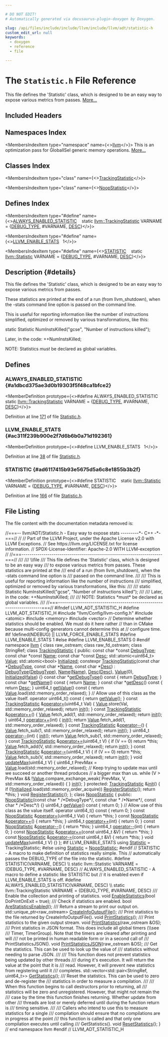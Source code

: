```yaml
---

# DO NOT EDIT!
# Automatically generated via docusaurus-plugin-doxygen by Doxygen.

slug: /api/files/include/include/llvm/include/llvm/adt/statistic-h
custom_edit_url: null
keywords:
  - doxygen
  - reference
  - file

---
```





# The `Statistic.h` File Reference

<DoxygenPage pluginConfig={pluginConfig}>

This file defines the &#39;Statistic&#39; class, which is designed to be an easy way to expose various metrics from passes. <a href="#details">More...</a>

## Included Headers

<IncludesList>
<IncludesListItem
  filePath="llvm/Config/llvm-config.h"
  permalink=""
  isLocal="true" />
<IncludesListItem
  filePath="atomic"
  permalink=""
  isLocal="false" />
<IncludesListItem
  filePath="memory"
  permalink=""
  isLocal="false" />
<IncludesListItem
  filePath="vector"
  permalink=""
  isLocal="false" />
</IncludesList>

## Namespaces Index

<MembersIndex>

<MembersIndexItem
  type="namespace"
  name={<><a href="/docs/api/namespaces/llvm">llvm</a></>}>
This is an optimization pass for GlobalISel generic memory operations. <a href="/docs/api/namespaces/llvm/#details">More...</a>
</MembersIndexItem>

</MembersIndex>

## Classes Index

<MembersIndex>

<MembersIndexItem
  type="class"
  name={<><a href="/docs/api/classes/llvm/trackingstatistic">TrackingStatistic</a></>}>
</MembersIndexItem>

<MembersIndexItem
  type="class"
  name={<><a href="/docs/api/classes/llvm/noopstatistic">NoopStatistic</a></>}>
</MembersIndexItem>

</MembersIndex>

## Defines Index

<MembersIndex>

<MembersIndexItem
  type="#define"
  name={<><a href="#a1dbcd375ae3d0b19303f5f48ca1bfce2">ALWAYS&#95;ENABLED&#95;STATISTIC</a>&nbsp;&nbsp;&nbsp;  static <a href="/docs/api/classes/llvm/trackingstatistic">llvm::TrackingStatistic</a> VARNAME = &#123;<a href="/docs/api/files/include/include/llvm/include/llvm/adt/genericcycleimpl-h/#ad78e062f62e0d6e453941fb4ca843e4d">DEBUG&#95;TYPE</a>, #VARNAME, <a href="/docs/api/files/lib/lib/target/lib/target/arm/mvetailpredication-cpp/#a51f62d37762db1aa829ad4fe2627fbf9">DESC</a>&#125;</>}>
</MembersIndexItem>

<MembersIndexItem
  type="#define"
  name={<><a href="#ac311f239b900e2f7d6b6b0a71d192361">LLVM&#95;ENABLE&#95;STATS</a>&nbsp;&nbsp;&nbsp;1</>}>
</MembersIndexItem>

<MembersIndexItem
  type="#define"
  name={<><a href="#ad6117415b93e5675d5a6c8e1855b3b2f">STATISTIC</a>&nbsp;&nbsp;&nbsp;  static <a href="/docs/api/namespaces/llvm/#a6412c3ea6550f1aeab7571b6d38a2bf3">llvm::Statistic</a> VARNAME = &#123;<a href="/docs/api/files/include/include/llvm/include/llvm/adt/genericcycleimpl-h/#ad78e062f62e0d6e453941fb4ca843e4d">DEBUG&#95;TYPE</a>, #VARNAME, <a href="/docs/api/files/lib/lib/target/lib/target/arm/mvetailpredication-cpp/#a51f62d37762db1aa829ad4fe2627fbf9">DESC</a>&#125;</>}>
</MembersIndexItem>

</MembersIndex>

## Description {#details}

This file defines the &#39;Statistic&#39; class, which is designed to be an easy way to expose various metrics from passes.

These statistics are printed at the end of a run (from llvm&#95;shutdown), when the -stats command line option is passed on the command line.

This is useful for reporting information like the number of instructions simplified, optimized or removed by various transformations, like this:

static Statistic NumInstsKilled(&quot;gcse&quot;, &quot;Number of instructions killed&quot;);

Later, in the code: ++NumInstsKilled;

NOTE: Statistics <em>must</em> be declared as global variables.

<SectionDefinition>

## Defines

### ALWAYS&#95;ENABLED&#95;STATISTIC {#a1dbcd375ae3d0b19303f5f48ca1bfce2}

<MemberDefinition
  prototype={<>#define ALWAYS&#95;ENABLED&#95;STATISTIC&nbsp;&nbsp;&nbsp;  static <a href="/docs/api/classes/llvm/trackingstatistic">llvm::TrackingStatistic</a> VARNAME = &#123;<a href="/docs/api/files/include/include/llvm/include/llvm/adt/genericcycleimpl-h/#ad78e062f62e0d6e453941fb4ca843e4d">DEBUG&#95;TYPE</a>, #VARNAME, <a href="/docs/api/files/lib/lib/target/lib/target/arm/mvetailpredication-cpp/#a51f62d37762db1aa829ad4fe2627fbf9">DESC</a>&#125;</>}>

Definition at line <a href="#l00171">171</a> of file <a href="/docs/api/files/include/include/llvm/include/llvm/adt/statistic-h">Statistic.h</a>.
</MemberDefinition>

### LLVM&#95;ENABLE&#95;STATS {#ac311f239b900e2f7d6b6b0a71d192361}

<MemberDefinition
  prototype={<>#define LLVM&#95;ENABLE&#95;STATS&nbsp;&nbsp;&nbsp;1</>}>

Definition at line <a href="#l00038">38</a> of file <a href="/docs/api/files/include/include/llvm/include/llvm/adt/statistic-h">Statistic.h</a>.
</MemberDefinition>

### STATISTIC {#ad6117415b93e5675d5a6c8e1855b3b2f}

<MemberDefinition
  prototype={<>#define STATISTIC&nbsp;&nbsp;&nbsp;  static <a href="/docs/api/namespaces/llvm/#a6412c3ea6550f1aeab7571b6d38a2bf3">llvm::Statistic</a> VARNAME = &#123;<a href="/docs/api/files/include/include/llvm/include/llvm/adt/genericcycleimpl-h/#ad78e062f62e0d6e453941fb4ca843e4d">DEBUG&#95;TYPE</a>, #VARNAME, <a href="/docs/api/files/lib/lib/target/lib/target/arm/mvetailpredication-cpp/#a51f62d37762db1aa829ad4fe2627fbf9">DESC</a>&#125;</>}>

Definition at line <a href="#l00166">166</a> of file <a href="/docs/api/files/include/include/llvm/include/llvm/adt/statistic-h">Statistic.h</a>.
</MemberDefinition>

</SectionDefinition>

## File Listing

The file content with the documentation metadata removed is:

<ProgramListing>

<Link id="l00001" /><CodeLine lineNumber="1"><Highlight kind="comment">//===-- llvm/ADT/Statistic.h - Easy way to expose stats ---------&#42;- C++ -&#42;-===//</Highlight><Highlight kind="normal"></Highlight></CodeLine>
<Link id="l00002" /><CodeLine lineNumber="2"><Highlight kind="normal"></Highlight><Highlight kind="comment">//</Highlight><Highlight kind="normal"></Highlight></CodeLine>
<Link id="l00003" /><CodeLine lineNumber="3"><Highlight kind="normal"></Highlight><Highlight kind="comment">// Part of the LLVM Project, under the Apache License v2.0 with LLVM Exceptions.</Highlight><Highlight kind="normal"></Highlight></CodeLine>
<Link id="l00004" /><CodeLine lineNumber="4"><Highlight kind="normal"></Highlight><Highlight kind="comment">// See https://llvm.org/LICENSE.txt for license information.</Highlight><Highlight kind="normal"></Highlight></CodeLine>
<Link id="l00005" /><CodeLine lineNumber="5"><Highlight kind="normal"></Highlight><Highlight kind="comment">// SPDX-License-Identifier: Apache-2.0 WITH LLVM-exception</Highlight><Highlight kind="normal"></Highlight></CodeLine>
<Link id="l00006" /><CodeLine lineNumber="6"><Highlight kind="normal"></Highlight><Highlight kind="comment">//</Highlight><Highlight kind="normal"></Highlight></CodeLine>
<Link id="l00007" /><CodeLine lineNumber="7"><Highlight kind="normal"></Highlight><Highlight kind="comment">//===----------------------------------------------------------------------===//</Highlight><Highlight kind="comment"></Highlight></CodeLine>
<Link id="l00008" /><CodeLine lineNumber="8"><Highlight kind="comment">///</Highlight></CodeLine>
<Link id="l00009" /><CodeLine lineNumber="9"><Highlight kind="comment">/// \\file</Highlight></CodeLine>
<Link id="l00010" /><CodeLine lineNumber="10"><Highlight kind="comment">/// This file defines the &#39;Statistic&#39; class, which is designed to be an easy way</Highlight></CodeLine>
<Link id="l00011" /><CodeLine lineNumber="11"><Highlight kind="comment">/// to expose various metrics from passes.  These statistics are printed at the</Highlight></CodeLine>
<Link id="l00012" /><CodeLine lineNumber="12"><Highlight kind="comment">/// end of a run (from llvm&#95;shutdown), when the -stats command line option is</Highlight></CodeLine>
<Link id="l00013" /><CodeLine lineNumber="13"><Highlight kind="comment">/// passed on the command line.</Highlight></CodeLine>
<Link id="l00014" /><CodeLine lineNumber="14"><Highlight kind="comment">///</Highlight></CodeLine>
<Link id="l00015" /><CodeLine lineNumber="15"><Highlight kind="comment">/// This is useful for reporting information like the number of instructions</Highlight></CodeLine>
<Link id="l00016" /><CodeLine lineNumber="16"><Highlight kind="comment">/// simplified, optimized or removed by various transformations, like this:</Highlight></CodeLine>
<Link id="l00017" /><CodeLine lineNumber="17"><Highlight kind="comment">///</Highlight></CodeLine>
<Link id="l00018" /><CodeLine lineNumber="18"><Highlight kind="comment">/// static Statistic NumInstsKilled(&quot;gcse&quot;, &quot;Number of instructions killed&quot;);</Highlight></CodeLine>
<Link id="l00019" /><CodeLine lineNumber="19"><Highlight kind="comment">///</Highlight></CodeLine>
<Link id="l00020" /><CodeLine lineNumber="20"><Highlight kind="comment">/// Later, in the code: ++NumInstsKilled;</Highlight></CodeLine>
<Link id="l00021" /><CodeLine lineNumber="21"><Highlight kind="comment">///</Highlight></CodeLine>
<Link id="l00022" /><CodeLine lineNumber="22"><Highlight kind="comment">/// NOTE: Statistics &#42;must&#42; be declared as global variables.</Highlight></CodeLine>
<Link id="l00023" /><CodeLine lineNumber="23"><Highlight kind="comment">///</Highlight><Highlight kind="normal"></Highlight></CodeLine>
<Link id="l00024" /><CodeLine lineNumber="24"><Highlight kind="normal"></Highlight><Highlight kind="comment">//===----------------------------------------------------------------------===//</Highlight><Highlight kind="normal"></Highlight></CodeLine>
<Link id="l00025" /><CodeLine lineNumber="25"><Highlight kind="normal"></Highlight></CodeLine>
<Link id="l00026" /><CodeLine lineNumber="26"><Highlight kind="normal"></Highlight><Highlight kind="preprocessor">#ifndef LLVM&#95;ADT&#95;STATISTIC&#95;H</Highlight><Highlight kind="normal"></Highlight></CodeLine>
<Link id="l00027" /><CodeLine lineNumber="27"><Highlight kind="normal"></Highlight><Highlight kind="preprocessor">#define LLVM&#95;ADT&#95;STATISTIC&#95;H</Highlight><Highlight kind="normal"></Highlight></CodeLine>
<Link id="l00028" /><CodeLine lineNumber="28"><Highlight kind="normal"></Highlight></CodeLine>
<Link id="l00029" /><CodeLine lineNumber="29"><Highlight kind="normal"></Highlight><Highlight kind="preprocessor">#include &quot;llvm/Config/llvm-config.h&quot;</Highlight><Highlight kind="normal"></Highlight></CodeLine>
<Link id="l00030" /><CodeLine lineNumber="30"><Highlight kind="normal"></Highlight><Highlight kind="preprocessor">#include &lt;atomic&gt;</Highlight><Highlight kind="normal"></Highlight></CodeLine>
<Link id="l00031" /><CodeLine lineNumber="31"><Highlight kind="normal"></Highlight><Highlight kind="preprocessor">#include &lt;memory&gt;</Highlight><Highlight kind="normal"></Highlight></CodeLine>
<Link id="l00032" /><CodeLine lineNumber="32"><Highlight kind="normal"></Highlight><Highlight kind="preprocessor">#include &lt;vector&gt;</Highlight><Highlight kind="normal"></Highlight></CodeLine>
<Link id="l00033" /><CodeLine lineNumber="33"><Highlight kind="normal"></Highlight></CodeLine>
<Link id="l00034" /><CodeLine lineNumber="34"><Highlight kind="normal"></Highlight><Highlight kind="comment">// Determine whether statistics should be enabled. We must do it here rather</Highlight><Highlight kind="normal"></Highlight></CodeLine>
<Link id="l00035" /><CodeLine lineNumber="35"><Highlight kind="normal"></Highlight><Highlight kind="comment">// than in CMake because multi-config generators cannot determine this at</Highlight><Highlight kind="normal"></Highlight></CodeLine>
<Link id="l00036" /><CodeLine lineNumber="36"><Highlight kind="normal"></Highlight><Highlight kind="comment">// configure time.</Highlight><Highlight kind="normal"></Highlight></CodeLine>
<Link id="l00037" /><CodeLine lineNumber="37"><Highlight kind="normal"></Highlight><Highlight kind="preprocessor">#if !defined(NDEBUG) || LLVM&#95;FORCE&#95;ENABLE&#95;STATS</Highlight><Highlight kind="normal"></Highlight></CodeLine>
<Link id="l00038" /><CodeLine lineNumber="38" lineLink="#ac311f239b900e2f7d6b6b0a71d192361"><Highlight kind="normal"></Highlight><Highlight kind="preprocessor">#define LLVM&#95;ENABLE&#95;STATS 1</Highlight><Highlight kind="normal"></Highlight></CodeLine>
<Link id="l00039" /><CodeLine lineNumber="39"><Highlight kind="normal"></Highlight><Highlight kind="preprocessor">#else</Highlight><Highlight kind="normal"></Highlight></CodeLine>
<Link id="l00040" /><CodeLine lineNumber="40"><Highlight kind="normal"></Highlight><Highlight kind="preprocessor">#define LLVM&#95;ENABLE&#95;STATS 0</Highlight><Highlight kind="normal"></Highlight></CodeLine>
<Link id="l00041" /><CodeLine lineNumber="41"><Highlight kind="normal"></Highlight><Highlight kind="preprocessor">#endif</Highlight><Highlight kind="normal"></Highlight></CodeLine>
<Link id="l00042" /><CodeLine lineNumber="42"><Highlight kind="normal"></Highlight></CodeLine>
<Link id="l00043" /><CodeLine lineNumber="43"><Highlight kind="normal"></Highlight><Highlight kind="keyword">namespace </Highlight><Highlight kind="normal"><a href="/docs/api/namespaces/llvm">llvm</a> &#123;</Highlight></CodeLine>
<Link id="l00044" /><CodeLine lineNumber="44"><Highlight kind="normal"></Highlight></CodeLine>
<Link id="l00045" /><CodeLine lineNumber="45"><Highlight kind="normal"></Highlight><Highlight kind="keyword">class </Highlight><Highlight kind="normal">raw&#95;ostream;</Highlight></CodeLine>
<Link id="l00046" /><CodeLine lineNumber="46"><Highlight kind="normal"></Highlight><Highlight kind="keyword">class </Highlight><Highlight kind="normal">raw&#95;fd&#95;ostream;</Highlight></CodeLine>
<Link id="l00047" /><CodeLine lineNumber="47"><Highlight kind="normal"></Highlight><Highlight kind="keyword">class </Highlight><Highlight kind="normal">StringRef;</Highlight></CodeLine>
<Link id="l00048" /><CodeLine lineNumber="48"><Highlight kind="normal"></Highlight></CodeLine>
<Link id="l00049" /><CodeLine lineNumber="49" lineLink="/docs/api/classes/llvm/trackingstatistic"><Highlight kind="normal"></Highlight><Highlight kind="keyword">class </Highlight><Highlight kind="normal"><a href="/docs/api/classes/llvm/trackingstatistic/#ae3c669930d2039d91c0ae719240e4da4">TrackingStatistic</a> &#123;</Highlight></CodeLine>
<Link id="l00050" /><CodeLine lineNumber="50"><Highlight kind="normal"></Highlight><Highlight kind="keyword">public</Highlight><Highlight kind="normal">:</Highlight></CodeLine>
<Link id="l00051" /><CodeLine lineNumber="51" lineLink="/docs/api/classes/llvm/trackingstatistic/#ae2c241e214cc30611008e0af77ee4d6a"><Highlight kind="normal">  </Highlight><Highlight kind="keyword">const</Highlight><Highlight kind="normal"> </Highlight><Highlight kind="keywordtype">char</Highlight><Highlight kind="normal"> &#42;</Highlight><Highlight kind="keyword">const</Highlight><Highlight kind="normal"> <a href="/docs/api/classes/llvm/trackingstatistic/#ae2c241e214cc30611008e0af77ee4d6a">DebugType</a>;</Highlight></CodeLine>
<Link id="l00052" /><CodeLine lineNumber="52" lineLink="/docs/api/classes/llvm/trackingstatistic/#a45ca77eb7879cf71ab950311795e812d"><Highlight kind="normal">  </Highlight><Highlight kind="keyword">const</Highlight><Highlight kind="normal"> </Highlight><Highlight kind="keywordtype">char</Highlight><Highlight kind="normal"> &#42;</Highlight><Highlight kind="keyword">const</Highlight><Highlight kind="normal"> <a href="/docs/api/classes/llvm/trackingstatistic/#a45ca77eb7879cf71ab950311795e812d">Name</a>;</Highlight></CodeLine>
<Link id="l00053" /><CodeLine lineNumber="53" lineLink="/docs/api/classes/llvm/trackingstatistic/#abf1cc9dc8bde0abddd2b72ba1af9590b"><Highlight kind="normal">  </Highlight><Highlight kind="keyword">const</Highlight><Highlight kind="normal"> </Highlight><Highlight kind="keywordtype">char</Highlight><Highlight kind="normal"> &#42;</Highlight><Highlight kind="keyword">const</Highlight><Highlight kind="normal"> <a href="/docs/api/classes/llvm/trackingstatistic/#abf1cc9dc8bde0abddd2b72ba1af9590b">Desc</a>;</Highlight></CodeLine>
<Link id="l00054" /><CodeLine lineNumber="54"><Highlight kind="normal"></Highlight></CodeLine>
<Link id="l00055" /><CodeLine lineNumber="55" lineLink="/docs/api/classes/llvm/trackingstatistic/#a35551bf997b08d95de945a32e1b9ad6b"><Highlight kind="normal">  std::atomic&lt;uint64&#95;t&gt; <a href="/docs/api/classes/llvm/trackingstatistic/#a35551bf997b08d95de945a32e1b9ad6b">Value</a>;</Highlight></CodeLine>
<Link id="l00056" /><CodeLine lineNumber="56" lineLink="/docs/api/classes/llvm/trackingstatistic/#ac316effa43b4fd54b6451be0a3cc3d69"><Highlight kind="normal">  std::atomic&lt;bool&gt; <a href="/docs/api/classes/llvm/trackingstatistic/#ac316effa43b4fd54b6451be0a3cc3d69">Initialized</a>;</Highlight></CodeLine>
<Link id="l00057" /><CodeLine lineNumber="57"><Highlight kind="normal"></Highlight></CodeLine>
<Link id="l00058" /><CodeLine lineNumber="58" lineLink="/docs/api/classes/llvm/trackingstatistic/#ae3c669930d2039d91c0ae719240e4da4"><Highlight kind="normal">  </Highlight><Highlight kind="keyword">constexpr</Highlight><Highlight kind="normal"> <a href="/docs/api/classes/llvm/trackingstatistic/#ae3c669930d2039d91c0ae719240e4da4">TrackingStatistic</a>(</Highlight><Highlight kind="keyword">const</Highlight><Highlight kind="normal"> </Highlight><Highlight kind="keywordtype">char</Highlight><Highlight kind="normal"> &#42;<a href="/docs/api/classes/llvm/trackingstatistic/#ae2c241e214cc30611008e0af77ee4d6a">DebugType</a>, </Highlight><Highlight kind="keyword">const</Highlight><Highlight kind="normal"> </Highlight><Highlight kind="keywordtype">char</Highlight><Highlight kind="normal"> &#42;<a href="/docs/api/classes/llvm/trackingstatistic/#a45ca77eb7879cf71ab950311795e812d">Name</a>,</Highlight></CodeLine>
<Link id="l00059" /><CodeLine lineNumber="59"><Highlight kind="normal">                              </Highlight><Highlight kind="keyword">const</Highlight><Highlight kind="normal"> </Highlight><Highlight kind="keywordtype">char</Highlight><Highlight kind="normal"> &#42;<a href="/docs/api/classes/llvm/trackingstatistic/#abf1cc9dc8bde0abddd2b72ba1af9590b">Desc</a>)</Highlight></CodeLine>
<Link id="l00060" /><CodeLine lineNumber="60"><Highlight kind="normal">      : <a href="/docs/api/classes/llvm/trackingstatistic/#ae2c241e214cc30611008e0af77ee4d6a">DebugType</a>(<a href="/docs/api/classes/llvm/trackingstatistic/#ae2c241e214cc30611008e0af77ee4d6a">DebugType</a>), <a href="/docs/api/classes/llvm/trackingstatistic/#a45ca77eb7879cf71ab950311795e812d">Name</a>(<a href="/docs/api/classes/llvm/trackingstatistic/#a45ca77eb7879cf71ab950311795e812d">Name</a>), <a href="/docs/api/classes/llvm/trackingstatistic/#abf1cc9dc8bde0abddd2b72ba1af9590b">Desc</a>(<a href="/docs/api/classes/llvm/trackingstatistic/#abf1cc9dc8bde0abddd2b72ba1af9590b">Desc</a>), <a href="/docs/api/classes/llvm/trackingstatistic/#a35551bf997b08d95de945a32e1b9ad6b">Value</a>(0),</Highlight></CodeLine>
<Link id="l00061" /><CodeLine lineNumber="61"><Highlight kind="normal">        <a href="/docs/api/classes/llvm/trackingstatistic/#ac316effa43b4fd54b6451be0a3cc3d69">Initialized</a>(<a href="/docs/api/namespaces/false">false</a>) &#123;&#125;</Highlight></CodeLine>
<Link id="l00062" /><CodeLine lineNumber="62"><Highlight kind="normal"></Highlight></CodeLine>
<Link id="l00063" /><CodeLine lineNumber="63" lineLink="/docs/api/classes/llvm/trackingstatistic/#a30537c4d546fff17153fdc060d59ca77"><Highlight kind="normal">  </Highlight><Highlight kind="keyword">const</Highlight><Highlight kind="normal"> </Highlight><Highlight kind="keywordtype">char</Highlight><Highlight kind="normal"> &#42;<a href="/docs/api/classes/llvm/trackingstatistic/#a30537c4d546fff17153fdc060d59ca77">getDebugType</a>()</Highlight><Highlight kind="keyword"> const </Highlight><Highlight kind="normal">&#123; </Highlight><Highlight kind="keywordflow">return</Highlight><Highlight kind="normal"> <a href="/docs/api/classes/llvm/trackingstatistic/#ae2c241e214cc30611008e0af77ee4d6a">DebugType</a>; &#125;</Highlight></CodeLine>
<Link id="l00064" /><CodeLine lineNumber="64" lineLink="/docs/api/classes/llvm/trackingstatistic/#a8e5903a6dddd728b902428b4b75b6929"><Highlight kind="normal">  </Highlight><Highlight kind="keyword">const</Highlight><Highlight kind="normal"> </Highlight><Highlight kind="keywordtype">char</Highlight><Highlight kind="normal"> &#42;<a href="/docs/api/classes/llvm/trackingstatistic/#a8e5903a6dddd728b902428b4b75b6929">getName</a>()</Highlight><Highlight kind="keyword"> const </Highlight><Highlight kind="normal">&#123; </Highlight><Highlight kind="keywordflow">return</Highlight><Highlight kind="normal"> <a href="/docs/api/classes/llvm/trackingstatistic/#a45ca77eb7879cf71ab950311795e812d">Name</a>; &#125;</Highlight></CodeLine>
<Link id="l00065" /><CodeLine lineNumber="65" lineLink="/docs/api/classes/llvm/trackingstatistic/#a0ef64a3953bb8330989f953897b37437"><Highlight kind="normal">  </Highlight><Highlight kind="keyword">const</Highlight><Highlight kind="normal"> </Highlight><Highlight kind="keywordtype">char</Highlight><Highlight kind="normal"> &#42;<a href="/docs/api/classes/llvm/trackingstatistic/#a0ef64a3953bb8330989f953897b37437">getDesc</a>()</Highlight><Highlight kind="keyword"> const </Highlight><Highlight kind="normal">&#123; </Highlight><Highlight kind="keywordflow">return</Highlight><Highlight kind="normal"> <a href="/docs/api/classes/llvm/trackingstatistic/#abf1cc9dc8bde0abddd2b72ba1af9590b">Desc</a>; &#125;</Highlight></CodeLine>
<Link id="l00066" /><CodeLine lineNumber="66"><Highlight kind="normal"></Highlight></CodeLine>
<Link id="l00067" /><CodeLine lineNumber="67" lineLink="/docs/api/classes/llvm/trackingstatistic/#a16d97f1b51dbcb20eb720512669a4642"><Highlight kind="normal">  uint64&#95;t <a href="/docs/api/classes/llvm/trackingstatistic/#a16d97f1b51dbcb20eb720512669a4642">getValue</a>()</Highlight><Highlight kind="keyword"> const </Highlight><Highlight kind="normal">&#123; </Highlight><Highlight kind="keywordflow">return</Highlight><Highlight kind="normal"> <a href="/docs/api/classes/llvm/trackingstatistic/#a35551bf997b08d95de945a32e1b9ad6b">Value</a>.load(std::memory&#95;order&#95;relaxed); &#125;</Highlight></CodeLine>
<Link id="l00068" /><CodeLine lineNumber="68"><Highlight kind="normal"></Highlight></CodeLine>
<Link id="l00069" /><CodeLine lineNumber="69"><Highlight kind="normal">  </Highlight><Highlight kind="comment">// Allow use of this class as the value itself.</Highlight><Highlight kind="normal"></Highlight></CodeLine>
<Link id="l00070" /><CodeLine lineNumber="70" lineLink="/docs/api/classes/llvm/trackingstatistic/#a7c995898b97ff9b222ed45de9a0569ba"><Highlight kind="normal">  </Highlight><Highlight kind="keyword">operator</Highlight><Highlight kind="normal"> uint64&#95;t()</Highlight><Highlight kind="keyword"> const </Highlight><Highlight kind="normal">&#123; </Highlight><Highlight kind="keywordflow">return</Highlight><Highlight kind="normal"> <a href="/docs/api/classes/llvm/trackingstatistic/#a16d97f1b51dbcb20eb720512669a4642">getValue</a>(); &#125;</Highlight></CodeLine>
<Link id="l00071" /><CodeLine lineNumber="71"><Highlight kind="normal"></Highlight></CodeLine>
<Link id="l00072" /><CodeLine lineNumber="72" lineLink="/docs/api/classes/llvm/trackingstatistic/#a7eb37d2855adc6e4dfe8cd516844f53b"><Highlight kind="normal">  </Highlight><Highlight kind="keyword">const</Highlight><Highlight kind="normal"> <a href="/docs/api/classes/llvm/trackingstatistic/#ae3c669930d2039d91c0ae719240e4da4">TrackingStatistic</a> &amp;<a href="/docs/api/classes/llvm/trackingstatistic/#a7eb37d2855adc6e4dfe8cd516844f53b">operator=</a>(uint64&#95;t Val) &#123;</Highlight></CodeLine>
<Link id="l00073" /><CodeLine lineNumber="73"><Highlight kind="normal">    <a href="/docs/api/classes/llvm/trackingstatistic/#a35551bf997b08d95de945a32e1b9ad6b">Value</a>.store(Val, std::memory&#95;order&#95;relaxed);</Highlight></CodeLine>
<Link id="l00074" /><CodeLine lineNumber="74"><Highlight kind="normal">    </Highlight><Highlight kind="keywordflow">return</Highlight><Highlight kind="normal"> <a href="/docs/api/classes/llvm/trackingstatistic/#a4e7f75184692a3cc6e247b3f1f3213ef">init</a>();</Highlight></CodeLine>
<Link id="l00075" /><CodeLine lineNumber="75"><Highlight kind="normal">  &#125;</Highlight></CodeLine>
<Link id="l00076" /><CodeLine lineNumber="76"><Highlight kind="normal"></Highlight></CodeLine>
<Link id="l00077" /><CodeLine lineNumber="77" lineLink="/docs/api/classes/llvm/trackingstatistic/#a8ef82b89dc9accfbec90a8ae2b255528"><Highlight kind="normal">  </Highlight><Highlight kind="keyword">const</Highlight><Highlight kind="normal"> <a href="/docs/api/classes/llvm/trackingstatistic/#ae3c669930d2039d91c0ae719240e4da4">TrackingStatistic</a> &amp;<a href="/docs/api/classes/llvm/trackingstatistic/#a8ef82b89dc9accfbec90a8ae2b255528">operator++</a>() &#123;</Highlight></CodeLine>
<Link id="l00078" /><CodeLine lineNumber="78"><Highlight kind="normal">    <a href="/docs/api/classes/llvm/trackingstatistic/#a35551bf997b08d95de945a32e1b9ad6b">Value</a>.fetch&#95;add(1, std::memory&#95;order&#95;relaxed);</Highlight></CodeLine>
<Link id="l00079" /><CodeLine lineNumber="79"><Highlight kind="normal">    </Highlight><Highlight kind="keywordflow">return</Highlight><Highlight kind="normal"> <a href="/docs/api/classes/llvm/trackingstatistic/#a4e7f75184692a3cc6e247b3f1f3213ef">init</a>();</Highlight></CodeLine>
<Link id="l00080" /><CodeLine lineNumber="80"><Highlight kind="normal">  &#125;</Highlight></CodeLine>
<Link id="l00081" /><CodeLine lineNumber="81"><Highlight kind="normal"></Highlight></CodeLine>
<Link id="l00082" /><CodeLine lineNumber="82" lineLink="/docs/api/classes/llvm/trackingstatistic/#a2a36a2c23622828f49899e6f7fa6f6e4"><Highlight kind="normal">  uint64&#95;t <a href="/docs/api/classes/llvm/trackingstatistic/#a2a36a2c23622828f49899e6f7fa6f6e4">operator++</a>(</Highlight><Highlight kind="keywordtype">int</Highlight><Highlight kind="normal">) &#123;</Highlight></CodeLine>
<Link id="l00083" /><CodeLine lineNumber="83"><Highlight kind="normal">    <a href="/docs/api/classes/llvm/trackingstatistic/#a4e7f75184692a3cc6e247b3f1f3213ef">init</a>();</Highlight></CodeLine>
<Link id="l00084" /><CodeLine lineNumber="84"><Highlight kind="normal">    </Highlight><Highlight kind="keywordflow">return</Highlight><Highlight kind="normal"> <a href="/docs/api/classes/llvm/trackingstatistic/#a35551bf997b08d95de945a32e1b9ad6b">Value</a>.fetch&#95;add(1, std::memory&#95;order&#95;relaxed);</Highlight></CodeLine>
<Link id="l00085" /><CodeLine lineNumber="85"><Highlight kind="normal">  &#125;</Highlight></CodeLine>
<Link id="l00086" /><CodeLine lineNumber="86"><Highlight kind="normal"></Highlight></CodeLine>
<Link id="l00087" /><CodeLine lineNumber="87" lineLink="/docs/api/classes/llvm/trackingstatistic/#a014839d7e3902ff4ddd8655f7c3909ed"><Highlight kind="normal">  </Highlight><Highlight kind="keyword">const</Highlight><Highlight kind="normal"> <a href="/docs/api/classes/llvm/trackingstatistic/#ae3c669930d2039d91c0ae719240e4da4">TrackingStatistic</a> &amp;<a href="/docs/api/classes/llvm/trackingstatistic/#a014839d7e3902ff4ddd8655f7c3909ed">operator--</a>() &#123;</Highlight></CodeLine>
<Link id="l00088" /><CodeLine lineNumber="88"><Highlight kind="normal">    <a href="/docs/api/classes/llvm/trackingstatistic/#a35551bf997b08d95de945a32e1b9ad6b">Value</a>.fetch&#95;sub(1, std::memory&#95;order&#95;relaxed);</Highlight></CodeLine>
<Link id="l00089" /><CodeLine lineNumber="89"><Highlight kind="normal">    </Highlight><Highlight kind="keywordflow">return</Highlight><Highlight kind="normal"> <a href="/docs/api/classes/llvm/trackingstatistic/#a4e7f75184692a3cc6e247b3f1f3213ef">init</a>();</Highlight></CodeLine>
<Link id="l00090" /><CodeLine lineNumber="90"><Highlight kind="normal">  &#125;</Highlight></CodeLine>
<Link id="l00091" /><CodeLine lineNumber="91"><Highlight kind="normal"></Highlight></CodeLine>
<Link id="l00092" /><CodeLine lineNumber="92" lineLink="/docs/api/classes/llvm/trackingstatistic/#a8b969e017efc33025d2fc4c0f82040a4"><Highlight kind="normal">  uint64&#95;t <a href="/docs/api/classes/llvm/trackingstatistic/#a8b969e017efc33025d2fc4c0f82040a4">operator--</a>(</Highlight><Highlight kind="keywordtype">int</Highlight><Highlight kind="normal">) &#123;</Highlight></CodeLine>
<Link id="l00093" /><CodeLine lineNumber="93"><Highlight kind="normal">    <a href="/docs/api/classes/llvm/trackingstatistic/#a4e7f75184692a3cc6e247b3f1f3213ef">init</a>();</Highlight></CodeLine>
<Link id="l00094" /><CodeLine lineNumber="94"><Highlight kind="normal">    </Highlight><Highlight kind="keywordflow">return</Highlight><Highlight kind="normal"> <a href="/docs/api/classes/llvm/trackingstatistic/#a35551bf997b08d95de945a32e1b9ad6b">Value</a>.fetch&#95;sub(1, std::memory&#95;order&#95;relaxed);</Highlight></CodeLine>
<Link id="l00095" /><CodeLine lineNumber="95"><Highlight kind="normal">  &#125;</Highlight></CodeLine>
<Link id="l00096" /><CodeLine lineNumber="96"><Highlight kind="normal"></Highlight></CodeLine>
<Link id="l00097" /><CodeLine lineNumber="97" lineLink="/docs/api/classes/llvm/trackingstatistic/#ae422917db782a6247fd48baeb535f0fe"><Highlight kind="normal">  </Highlight><Highlight kind="keyword">const</Highlight><Highlight kind="normal"> <a href="/docs/api/classes/llvm/trackingstatistic/#ae3c669930d2039d91c0ae719240e4da4">TrackingStatistic</a> &amp;<a href="/docs/api/classes/llvm/trackingstatistic/#ae422917db782a6247fd48baeb535f0fe">operator+=</a>(uint64&#95;t V) &#123;</Highlight></CodeLine>
<Link id="l00098" /><CodeLine lineNumber="98"><Highlight kind="normal">    </Highlight><Highlight kind="keywordflow">if</Highlight><Highlight kind="normal"> (V == 0)</Highlight></CodeLine>
<Link id="l00099" /><CodeLine lineNumber="99"><Highlight kind="normal">      </Highlight><Highlight kind="keywordflow">return</Highlight><Highlight kind="normal"> &#42;</Highlight><Highlight kind="keyword">this</Highlight><Highlight kind="normal">;</Highlight></CodeLine>
<Link id="l00100" /><CodeLine lineNumber="100"><Highlight kind="normal">    <a href="/docs/api/classes/llvm/trackingstatistic/#a35551bf997b08d95de945a32e1b9ad6b">Value</a>.fetch&#95;add(V, std::memory&#95;order&#95;relaxed);</Highlight></CodeLine>
<Link id="l00101" /><CodeLine lineNumber="101"><Highlight kind="normal">    </Highlight><Highlight kind="keywordflow">return</Highlight><Highlight kind="normal"> <a href="/docs/api/classes/llvm/trackingstatistic/#a4e7f75184692a3cc6e247b3f1f3213ef">init</a>();</Highlight></CodeLine>
<Link id="l00102" /><CodeLine lineNumber="102"><Highlight kind="normal">  &#125;</Highlight></CodeLine>
<Link id="l00103" /><CodeLine lineNumber="103"><Highlight kind="normal"></Highlight></CodeLine>
<Link id="l00104" /><CodeLine lineNumber="104" lineLink="/docs/api/classes/llvm/trackingstatistic/#ac61a88df51a7e2f0c4a89984c9feeb05"><Highlight kind="normal">  </Highlight><Highlight kind="keyword">const</Highlight><Highlight kind="normal"> <a href="/docs/api/classes/llvm/trackingstatistic/#ae3c669930d2039d91c0ae719240e4da4">TrackingStatistic</a> &amp;<a href="/docs/api/classes/llvm/trackingstatistic/#ac61a88df51a7e2f0c4a89984c9feeb05">operator-=</a>(uint64&#95;t V) &#123;</Highlight></CodeLine>
<Link id="l00105" /><CodeLine lineNumber="105"><Highlight kind="normal">    </Highlight><Highlight kind="keywordflow">if</Highlight><Highlight kind="normal"> (V == 0)</Highlight></CodeLine>
<Link id="l00106" /><CodeLine lineNumber="106"><Highlight kind="normal">      </Highlight><Highlight kind="keywordflow">return</Highlight><Highlight kind="normal"> &#42;</Highlight><Highlight kind="keyword">this</Highlight><Highlight kind="normal">;</Highlight></CodeLine>
<Link id="l00107" /><CodeLine lineNumber="107"><Highlight kind="normal">    <a href="/docs/api/classes/llvm/trackingstatistic/#a35551bf997b08d95de945a32e1b9ad6b">Value</a>.fetch&#95;sub(V, std::memory&#95;order&#95;relaxed);</Highlight></CodeLine>
<Link id="l00108" /><CodeLine lineNumber="108"><Highlight kind="normal">    </Highlight><Highlight kind="keywordflow">return</Highlight><Highlight kind="normal"> <a href="/docs/api/classes/llvm/trackingstatistic/#a4e7f75184692a3cc6e247b3f1f3213ef">init</a>();</Highlight></CodeLine>
<Link id="l00109" /><CodeLine lineNumber="109"><Highlight kind="normal">  &#125;</Highlight></CodeLine>
<Link id="l00110" /><CodeLine lineNumber="110"><Highlight kind="normal"></Highlight></CodeLine>
<Link id="l00111" /><CodeLine lineNumber="111" lineLink="/docs/api/classes/llvm/trackingstatistic/#a60c8454b697b7d0c42752cd3dc05678a"><Highlight kind="normal">  </Highlight><Highlight kind="keywordtype">void</Highlight><Highlight kind="normal"> <a href="/docs/api/classes/llvm/trackingstatistic/#a60c8454b697b7d0c42752cd3dc05678a">updateMax</a>(uint64&#95;t V) &#123;</Highlight></CodeLine>
<Link id="l00112" /><CodeLine lineNumber="112"><Highlight kind="normal">    uint64&#95;t PrevMax = <a href="/docs/api/classes/llvm/trackingstatistic/#a35551bf997b08d95de945a32e1b9ad6b">Value</a>.load(std::memory&#95;order&#95;relaxed);</Highlight></CodeLine>
<Link id="l00113" /><CodeLine lineNumber="113"><Highlight kind="normal">    </Highlight><Highlight kind="comment">// Keep trying to update max until we succeed or another thread produces</Highlight><Highlight kind="normal"></Highlight></CodeLine>
<Link id="l00114" /><CodeLine lineNumber="114"><Highlight kind="normal">    </Highlight><Highlight kind="comment">// a bigger max than us.</Highlight><Highlight kind="normal"></Highlight></CodeLine>
<Link id="l00115" /><CodeLine lineNumber="115"><Highlight kind="normal">    </Highlight><Highlight kind="keywordflow">while</Highlight><Highlight kind="normal"> (V &gt; PrevMax &amp;&amp; !<a href="/docs/api/classes/llvm/trackingstatistic/#a35551bf997b08d95de945a32e1b9ad6b">Value</a>.compare&#95;exchange&#95;weak(</Highlight></CodeLine>
<Link id="l00116" /><CodeLine lineNumber="116"><Highlight kind="normal">                              PrevMax, V, std::memory&#95;order&#95;relaxed)) &#123;</Highlight></CodeLine>
<Link id="l00117" /><CodeLine lineNumber="117"><Highlight kind="normal">    &#125;</Highlight></CodeLine>
<Link id="l00118" /><CodeLine lineNumber="118"><Highlight kind="normal">    <a href="/docs/api/classes/llvm/trackingstatistic/#a4e7f75184692a3cc6e247b3f1f3213ef">init</a>();</Highlight></CodeLine>
<Link id="l00119" /><CodeLine lineNumber="119"><Highlight kind="normal">  &#125;</Highlight></CodeLine>
<Link id="l00120" /><CodeLine lineNumber="120"><Highlight kind="normal"></Highlight></CodeLine>
<Link id="l00121" /><CodeLine lineNumber="121"><Highlight kind="normal"></Highlight><Highlight kind="keyword">protected</Highlight><Highlight kind="normal">:</Highlight></CodeLine>
<Link id="l00122" /><CodeLine lineNumber="122" lineLink="/docs/api/classes/llvm/trackingstatistic/#a4e7f75184692a3cc6e247b3f1f3213ef"><Highlight kind="normal">  <a href="/docs/api/classes/llvm/trackingstatistic/#ae3c669930d2039d91c0ae719240e4da4">TrackingStatistic</a> &amp;<a href="/docs/api/classes/llvm/trackingstatistic/#a4e7f75184692a3cc6e247b3f1f3213ef">init</a>() &#123;</Highlight></CodeLine>
<Link id="l00123" /><CodeLine lineNumber="123"><Highlight kind="normal">    </Highlight><Highlight kind="keywordflow">if</Highlight><Highlight kind="normal"> (!<a href="/docs/api/classes/llvm/trackingstatistic/#ac316effa43b4fd54b6451be0a3cc3d69">Initialized</a>.load(std::memory&#95;order&#95;acquire))</Highlight></CodeLine>
<Link id="l00124" /><CodeLine lineNumber="124"><Highlight kind="normal">      <a href="/docs/api/classes/llvm/trackingstatistic/#af204074bb99629a0b644be5a81b1a269">RegisterStatistic</a>();</Highlight></CodeLine>
<Link id="l00125" /><CodeLine lineNumber="125"><Highlight kind="normal">    </Highlight><Highlight kind="keywordflow">return</Highlight><Highlight kind="normal"> &#42;</Highlight><Highlight kind="keyword">this</Highlight><Highlight kind="normal">;</Highlight></CodeLine>
<Link id="l00126" /><CodeLine lineNumber="126"><Highlight kind="normal">  &#125;</Highlight></CodeLine>
<Link id="l00127" /><CodeLine lineNumber="127"><Highlight kind="normal"></Highlight></CodeLine>
<Link id="l00128" /><CodeLine lineNumber="128"><Highlight kind="normal">  </Highlight><Highlight kind="keywordtype">void</Highlight><Highlight kind="normal"> <a href="/docs/api/classes/llvm/trackingstatistic/#af204074bb99629a0b644be5a81b1a269">RegisterStatistic</a>();</Highlight></CodeLine>
<Link id="l00129" /><CodeLine lineNumber="129"><Highlight kind="normal">&#125;;</Highlight></CodeLine>
<Link id="l00130" /><CodeLine lineNumber="130"><Highlight kind="normal"></Highlight></CodeLine>
<Link id="l00131" /><CodeLine lineNumber="131" lineLink="/docs/api/classes/llvm/noopstatistic"><Highlight kind="normal"></Highlight><Highlight kind="keyword">class </Highlight><Highlight kind="normal"><a href="/docs/api/classes/llvm/noopstatistic/#adc93fa31deb75993aa2db50c385a59ef">NoopStatistic</a> &#123;</Highlight></CodeLine>
<Link id="l00132" /><CodeLine lineNumber="132"><Highlight kind="normal"></Highlight><Highlight kind="keyword">public</Highlight><Highlight kind="normal">:</Highlight></CodeLine>
<Link id="l00133" /><CodeLine lineNumber="133" lineLink="/docs/api/classes/llvm/noopstatistic/#adc93fa31deb75993aa2db50c385a59ef"><Highlight kind="normal">  <a href="/docs/api/classes/llvm/noopstatistic/#adc93fa31deb75993aa2db50c385a59ef">NoopStatistic</a>(</Highlight><Highlight kind="keyword">const</Highlight><Highlight kind="normal"> </Highlight><Highlight kind="keywordtype">char</Highlight><Highlight kind="normal"> &#42; </Highlight><Highlight kind="comment">/&#42;DebugType&#42;/</Highlight><Highlight kind="normal">, </Highlight><Highlight kind="keyword">const</Highlight><Highlight kind="normal"> </Highlight><Highlight kind="keywordtype">char</Highlight><Highlight kind="normal"> &#42; </Highlight><Highlight kind="comment">/&#42;Name&#42;/</Highlight><Highlight kind="normal">,</Highlight></CodeLine>
<Link id="l00134" /><CodeLine lineNumber="134"><Highlight kind="normal">                </Highlight><Highlight kind="keyword">const</Highlight><Highlight kind="normal"> </Highlight><Highlight kind="keywordtype">char</Highlight><Highlight kind="normal"> &#42; </Highlight><Highlight kind="comment">/&#42;Desc&#42;/</Highlight><Highlight kind="normal">) &#123;&#125;</Highlight></CodeLine>
<Link id="l00135" /><CodeLine lineNumber="135"><Highlight kind="normal"></Highlight></CodeLine>
<Link id="l00136" /><CodeLine lineNumber="136" lineLink="/docs/api/classes/llvm/noopstatistic/#a003df735b6fc258261d1e20ec76220b0"><Highlight kind="normal">  uint64&#95;t <a href="/docs/api/classes/llvm/noopstatistic/#a003df735b6fc258261d1e20ec76220b0">getValue</a>()</Highlight><Highlight kind="keyword"> const </Highlight><Highlight kind="normal">&#123; </Highlight><Highlight kind="keywordflow">return</Highlight><Highlight kind="normal"> 0; &#125;</Highlight></CodeLine>
<Link id="l00137" /><CodeLine lineNumber="137"><Highlight kind="normal"></Highlight></CodeLine>
<Link id="l00138" /><CodeLine lineNumber="138"><Highlight kind="normal">  </Highlight><Highlight kind="comment">// Allow use of this class as the value itself.</Highlight><Highlight kind="normal"></Highlight></CodeLine>
<Link id="l00139" /><CodeLine lineNumber="139" lineLink="/docs/api/classes/llvm/noopstatistic/#a29d1ca3ab8682b16e0210a39117cffba"><Highlight kind="normal">  </Highlight><Highlight kind="keyword">operator</Highlight><Highlight kind="normal"> uint64&#95;t()</Highlight><Highlight kind="keyword"> const </Highlight><Highlight kind="normal">&#123; </Highlight><Highlight kind="keywordflow">return</Highlight><Highlight kind="normal"> 0; &#125;</Highlight></CodeLine>
<Link id="l00140" /><CodeLine lineNumber="140"><Highlight kind="normal"></Highlight></CodeLine>
<Link id="l00141" /><CodeLine lineNumber="141" lineLink="/docs/api/classes/llvm/noopstatistic/#aadcc8b1fcf715032e894f3075ede4ae6"><Highlight kind="normal">  </Highlight><Highlight kind="keyword">const</Highlight><Highlight kind="normal"> <a href="/docs/api/classes/llvm/noopstatistic/#adc93fa31deb75993aa2db50c385a59ef">NoopStatistic</a> &amp;<a href="/docs/api/classes/llvm/noopstatistic/#aadcc8b1fcf715032e894f3075ede4ae6">operator=</a>(uint64&#95;t Val) &#123; </Highlight><Highlight kind="keywordflow">return</Highlight><Highlight kind="normal"> &#42;</Highlight><Highlight kind="keyword">this</Highlight><Highlight kind="normal">; &#125;</Highlight></CodeLine>
<Link id="l00142" /><CodeLine lineNumber="142"><Highlight kind="normal"></Highlight></CodeLine>
<Link id="l00143" /><CodeLine lineNumber="143" lineLink="/docs/api/classes/llvm/noopstatistic/#a80e522cd6cbbe1235b291de52e33ca0c"><Highlight kind="normal">  </Highlight><Highlight kind="keyword">const</Highlight><Highlight kind="normal"> <a href="/docs/api/classes/llvm/noopstatistic/#adc93fa31deb75993aa2db50c385a59ef">NoopStatistic</a> &amp;<a href="/docs/api/classes/llvm/noopstatistic/#a80e522cd6cbbe1235b291de52e33ca0c">operator++</a>() &#123; </Highlight><Highlight kind="keywordflow">return</Highlight><Highlight kind="normal"> &#42;</Highlight><Highlight kind="keyword">this</Highlight><Highlight kind="normal">; &#125;</Highlight></CodeLine>
<Link id="l00144" /><CodeLine lineNumber="144"><Highlight kind="normal"></Highlight></CodeLine>
<Link id="l00145" /><CodeLine lineNumber="145" lineLink="/docs/api/classes/llvm/noopstatistic/#ac951659c4a3bdb7b437b36003ae71ab6"><Highlight kind="normal">  uint64&#95;t <a href="/docs/api/classes/llvm/noopstatistic/#ac951659c4a3bdb7b437b36003ae71ab6">operator++</a>(</Highlight><Highlight kind="keywordtype">int</Highlight><Highlight kind="normal">) &#123; </Highlight><Highlight kind="keywordflow">return</Highlight><Highlight kind="normal"> 0; &#125;</Highlight></CodeLine>
<Link id="l00146" /><CodeLine lineNumber="146"><Highlight kind="normal"></Highlight></CodeLine>
<Link id="l00147" /><CodeLine lineNumber="147" lineLink="/docs/api/classes/llvm/noopstatistic/#a955c8e7757a9667d8a20a0bf9817effa"><Highlight kind="normal">  </Highlight><Highlight kind="keyword">const</Highlight><Highlight kind="normal"> <a href="/docs/api/classes/llvm/noopstatistic/#adc93fa31deb75993aa2db50c385a59ef">NoopStatistic</a> &amp;<a href="/docs/api/classes/llvm/noopstatistic/#a955c8e7757a9667d8a20a0bf9817effa">operator--</a>() &#123; </Highlight><Highlight kind="keywordflow">return</Highlight><Highlight kind="normal"> &#42;</Highlight><Highlight kind="keyword">this</Highlight><Highlight kind="normal">; &#125;</Highlight></CodeLine>
<Link id="l00148" /><CodeLine lineNumber="148"><Highlight kind="normal"></Highlight></CodeLine>
<Link id="l00149" /><CodeLine lineNumber="149" lineLink="/docs/api/classes/llvm/noopstatistic/#a9f8a5bcef50836dc091ed8e73ba34c62"><Highlight kind="normal">  uint64&#95;t <a href="/docs/api/classes/llvm/noopstatistic/#a9f8a5bcef50836dc091ed8e73ba34c62">operator--</a>(</Highlight><Highlight kind="keywordtype">int</Highlight><Highlight kind="normal">) &#123; </Highlight><Highlight kind="keywordflow">return</Highlight><Highlight kind="normal"> 0; &#125;</Highlight></CodeLine>
<Link id="l00150" /><CodeLine lineNumber="150"><Highlight kind="normal"></Highlight></CodeLine>
<Link id="l00151" /><CodeLine lineNumber="151" lineLink="/docs/api/classes/llvm/noopstatistic/#ad17eb07e5fbcfffd23362b5d71694720"><Highlight kind="normal">  </Highlight><Highlight kind="keyword">const</Highlight><Highlight kind="normal"> <a href="/docs/api/classes/llvm/noopstatistic/#adc93fa31deb75993aa2db50c385a59ef">NoopStatistic</a> &amp;<a href="/docs/api/classes/llvm/noopstatistic/#ad17eb07e5fbcfffd23362b5d71694720">operator+=</a>(</Highlight><Highlight kind="keyword">const</Highlight><Highlight kind="normal"> uint64&#95;t &amp;V) &#123; </Highlight><Highlight kind="keywordflow">return</Highlight><Highlight kind="normal"> &#42;</Highlight><Highlight kind="keyword">this</Highlight><Highlight kind="normal">; &#125;</Highlight></CodeLine>
<Link id="l00152" /><CodeLine lineNumber="152"><Highlight kind="normal"></Highlight></CodeLine>
<Link id="l00153" /><CodeLine lineNumber="153" lineLink="/docs/api/classes/llvm/noopstatistic/#af2437395d67516a0461303afa401bdc6"><Highlight kind="normal">  </Highlight><Highlight kind="keyword">const</Highlight><Highlight kind="normal"> <a href="/docs/api/classes/llvm/noopstatistic/#adc93fa31deb75993aa2db50c385a59ef">NoopStatistic</a> &amp;<a href="/docs/api/classes/llvm/noopstatistic/#af2437395d67516a0461303afa401bdc6">operator-=</a>(</Highlight><Highlight kind="keyword">const</Highlight><Highlight kind="normal"> uint64&#95;t &amp;V) &#123; </Highlight><Highlight kind="keywordflow">return</Highlight><Highlight kind="normal"> &#42;</Highlight><Highlight kind="keyword">this</Highlight><Highlight kind="normal">; &#125;</Highlight></CodeLine>
<Link id="l00154" /><CodeLine lineNumber="154"><Highlight kind="normal"></Highlight></CodeLine>
<Link id="l00155" /><CodeLine lineNumber="155" lineLink="/docs/api/classes/llvm/noopstatistic/#a68243ae19bd4b04193bb5483783e851c"><Highlight kind="normal">  </Highlight><Highlight kind="keywordtype">void</Highlight><Highlight kind="normal"> <a href="/docs/api/classes/llvm/noopstatistic/#a68243ae19bd4b04193bb5483783e851c">updateMax</a>(uint64&#95;t V) &#123;&#125;</Highlight></CodeLine>
<Link id="l00156" /><CodeLine lineNumber="156"><Highlight kind="normal">&#125;;</Highlight></CodeLine>
<Link id="l00157" /><CodeLine lineNumber="157"><Highlight kind="normal"></Highlight></CodeLine>
<Link id="l00158" /><CodeLine lineNumber="158"><Highlight kind="normal"></Highlight><Highlight kind="preprocessor">#if LLVM&#95;ENABLE&#95;STATS</Highlight><Highlight kind="normal"></Highlight></CodeLine>
<Link id="l00159" /><CodeLine lineNumber="159"><Highlight kind="normal"></Highlight><Highlight kind="keyword">using </Highlight><Highlight kind="normal"><a href="/docs/api/namespaces/llvm/#a6412c3ea6550f1aeab7571b6d38a2bf3">Statistic</a> = TrackingStatistic;</Highlight></CodeLine>
<Link id="l00160" /><CodeLine lineNumber="160"><Highlight kind="normal"></Highlight><Highlight kind="preprocessor">#else</Highlight><Highlight kind="normal"></Highlight></CodeLine>
<Link id="l00161" /><CodeLine lineNumber="161" lineLink="/docs/api/namespaces/llvm/#a6412c3ea6550f1aeab7571b6d38a2bf3"><Highlight kind="normal"></Highlight><Highlight kind="keyword">using </Highlight><Highlight kind="normal"><a href="/docs/api/namespaces/llvm/#a6412c3ea6550f1aeab7571b6d38a2bf3">Statistic</a> = <a href="/docs/api/classes/llvm/noopstatistic">NoopStatistic</a>;</Highlight></CodeLine>
<Link id="l00162" /><CodeLine lineNumber="162"><Highlight kind="normal"></Highlight><Highlight kind="preprocessor">#endif</Highlight><Highlight kind="normal"></Highlight></CodeLine>
<Link id="l00163" /><CodeLine lineNumber="163"><Highlight kind="normal"></Highlight></CodeLine>
<Link id="l00164" /><CodeLine lineNumber="164"><Highlight kind="normal"></Highlight><Highlight kind="comment">// STATISTIC - A macro to make definition of statistics really simple.  This</Highlight><Highlight kind="normal"></Highlight></CodeLine>
<Link id="l00165" /><CodeLine lineNumber="165"><Highlight kind="normal"></Highlight><Highlight kind="comment">// automatically passes the DEBUG&#95;TYPE of the file into the statistic.</Highlight><Highlight kind="normal"></Highlight></CodeLine>
<Link id="l00166" /><CodeLine lineNumber="166" lineLink="#ad6117415b93e5675d5a6c8e1855b3b2f"><Highlight kind="normal"></Highlight><Highlight kind="preprocessor">#define STATISTIC(VARNAME, DESC)                                               \\</Highlight></CodeLine>
<Link id="l00167" /><CodeLine lineNumber="167"><Highlight kind="preprocessor">  static llvm::Statistic VARNAME = &#123;DEBUG&#95;TYPE, #VARNAME, DESC&#125;</Highlight><Highlight kind="normal"></Highlight></CodeLine>
<Link id="l00168" /><CodeLine lineNumber="168"><Highlight kind="normal"></Highlight></CodeLine>
<Link id="l00169" /><CodeLine lineNumber="169"><Highlight kind="normal"></Highlight><Highlight kind="comment">// ALWAYS&#95;ENABLED&#95;STATISTIC - A macro to define a statistic like STATISTIC but</Highlight><Highlight kind="normal"></Highlight></CodeLine>
<Link id="l00170" /><CodeLine lineNumber="170"><Highlight kind="normal"></Highlight><Highlight kind="comment">// it is enabled even if LLVM&#95;ENABLE&#95;STATS is off.</Highlight><Highlight kind="normal"></Highlight></CodeLine>
<Link id="l00171" /><CodeLine lineNumber="171" lineLink="#a1dbcd375ae3d0b19303f5f48ca1bfce2"><Highlight kind="normal"></Highlight><Highlight kind="preprocessor">#define ALWAYS&#95;ENABLED&#95;STATISTIC(VARNAME, DESC)                                \\</Highlight></CodeLine>
<Link id="l00172" /><CodeLine lineNumber="172"><Highlight kind="preprocessor">  static llvm::TrackingStatistic VARNAME = &#123;DEBUG&#95;TYPE, #VARNAME, DESC&#125;</Highlight><Highlight kind="normal"></Highlight></CodeLine>
<Link id="l00173" /><CodeLine lineNumber="173"><Highlight kind="normal"></Highlight><Highlight kind="comment"></Highlight></CodeLine>
<Link id="l00174" /><CodeLine lineNumber="174"><Highlight kind="comment">/// Enable the collection and printing of statistics.</Highlight><Highlight kind="normal"></Highlight></CodeLine>
<Link id="l00175" /><CodeLine lineNumber="175"><Highlight kind="normal"></Highlight><Highlight kind="keywordtype">void</Highlight><Highlight kind="normal"> <a href="/docs/api/namespaces/llvm/#a5fa843ed7ad4b46e6ba9e284656eab96">EnableStatistics</a>(</Highlight><Highlight kind="keywordtype">bool</Highlight><Highlight kind="normal"> DoPrintOnExit = </Highlight><Highlight kind="keyword">true</Highlight><Highlight kind="normal">);</Highlight></CodeLine>
<Link id="l00176" /><CodeLine lineNumber="176"><Highlight kind="normal"></Highlight><Highlight kind="comment"></Highlight></CodeLine>
<Link id="l00177" /><CodeLine lineNumber="177"><Highlight kind="comment">/// Check if statistics are enabled.</Highlight><Highlight kind="normal"></Highlight></CodeLine>
<Link id="l00178" /><CodeLine lineNumber="178"><Highlight kind="normal"></Highlight><Highlight kind="keywordtype">bool</Highlight><Highlight kind="normal"> <a href="/docs/api/namespaces/llvm/#a846137dc22b3b399b62f606698f3ed59">AreStatisticsEnabled</a>();</Highlight></CodeLine>
<Link id="l00179" /><CodeLine lineNumber="179"><Highlight kind="normal"></Highlight><Highlight kind="comment"></Highlight></CodeLine>
<Link id="l00180" /><CodeLine lineNumber="180"><Highlight kind="comment">/// Return a stream to print our output on.</Highlight><Highlight kind="normal"></Highlight></CodeLine>
<Link id="l00181" /><CodeLine lineNumber="181"><Highlight kind="normal">std::unique&#95;ptr&lt;raw&#95;ostream&gt; <a href="/docs/api/namespaces/llvm/#a09515ea8784bdea8e0e866799bb38409">CreateInfoOutputFile</a>();</Highlight></CodeLine>
<Link id="l00182" /><CodeLine lineNumber="182"><Highlight kind="normal"></Highlight><Highlight kind="comment"></Highlight></CodeLine>
<Link id="l00183" /><CodeLine lineNumber="183"><Highlight kind="comment">/// Print statistics to the file returned by CreateInfoOutputFile().</Highlight><Highlight kind="normal"></Highlight></CodeLine>
<Link id="l00184" /><CodeLine lineNumber="184"><Highlight kind="normal"></Highlight><Highlight kind="keywordtype">void</Highlight><Highlight kind="normal"> <a href="/docs/api/namespaces/llvm/#aa5094c6f6a737f5a94596cdab0b2b449">PrintStatistics</a>();</Highlight></CodeLine>
<Link id="l00185" /><CodeLine lineNumber="185"><Highlight kind="normal"></Highlight><Highlight kind="comment"></Highlight></CodeLine>
<Link id="l00186" /><CodeLine lineNumber="186"><Highlight kind="comment">/// Print statistics to the given output stream.</Highlight><Highlight kind="normal"></Highlight></CodeLine>
<Link id="l00187" /><CodeLine lineNumber="187"><Highlight kind="normal"></Highlight><Highlight kind="keywordtype">void</Highlight><Highlight kind="normal"> <a href="/docs/api/namespaces/llvm/#aa5094c6f6a737f5a94596cdab0b2b449">PrintStatistics</a>(raw&#95;ostream &amp;OS);</Highlight></CodeLine>
<Link id="l00188" /><CodeLine lineNumber="188"><Highlight kind="normal"></Highlight><Highlight kind="comment"></Highlight></CodeLine>
<Link id="l00189" /><CodeLine lineNumber="189"><Highlight kind="comment">/// Print statistics in JSON format. This does include all global timers (\\see</Highlight></CodeLine>
<Link id="l00190" /><CodeLine lineNumber="190"><Highlight kind="comment">/// Timer, TimerGroup). Note that the timers are cleared after printing and will</Highlight></CodeLine>
<Link id="l00191" /><CodeLine lineNumber="191"><Highlight kind="comment">/// not be printed in human readable form or in a second call of</Highlight></CodeLine>
<Link id="l00192" /><CodeLine lineNumber="192"><Highlight kind="comment">/// PrintStatisticsJSON().</Highlight><Highlight kind="normal"></Highlight></CodeLine>
<Link id="l00193" /><CodeLine lineNumber="193"><Highlight kind="normal"></Highlight><Highlight kind="keywordtype">void</Highlight><Highlight kind="normal"> <a href="/docs/api/namespaces/llvm/#aec1a19ebf309a206257e212c33f045a1">PrintStatisticsJSON</a>(raw&#95;ostream &amp;OS);</Highlight></CodeLine>
<Link id="l00194" /><CodeLine lineNumber="194"><Highlight kind="normal"></Highlight><Highlight kind="comment"></Highlight></CodeLine>
<Link id="l00195" /><CodeLine lineNumber="195"><Highlight kind="comment">/// Get the statistics. This can be used to look up the value of</Highlight></CodeLine>
<Link id="l00196" /><CodeLine lineNumber="196"><Highlight kind="comment">/// statistics without needing to parse JSON.</Highlight></CodeLine>
<Link id="l00197" /><CodeLine lineNumber="197"><Highlight kind="comment">///</Highlight></CodeLine>
<Link id="l00198" /><CodeLine lineNumber="198"><Highlight kind="comment">/// This function does not prevent statistics being updated by other threads</Highlight></CodeLine>
<Link id="l00199" /><CodeLine lineNumber="199"><Highlight kind="comment">/// during it&#39;s execution. It will return the value at the point that it is</Highlight></CodeLine>
<Link id="l00200" /><CodeLine lineNumber="200"><Highlight kind="comment">/// read. However, it will prevent new statistics from registering until it</Highlight></CodeLine>
<Link id="l00201" /><CodeLine lineNumber="201"><Highlight kind="comment">/// completes.</Highlight><Highlight kind="normal"></Highlight></CodeLine>
<Link id="l00202" /><CodeLine lineNumber="202"><Highlight kind="normal">std::vector&lt;std::pair&lt;StringRef, uint64&#95;t&gt;&gt; <a href="/docs/api/namespaces/llvm/#aaf5def081d7ef2cb43fcc6ada7167ef5">GetStatistics</a>();</Highlight></CodeLine>
<Link id="l00203" /><CodeLine lineNumber="203"><Highlight kind="normal"></Highlight><Highlight kind="comment"></Highlight></CodeLine>
<Link id="l00204" /><CodeLine lineNumber="204"><Highlight kind="comment">/// Reset the statistics. This can be used to zero and de-register the</Highlight></CodeLine>
<Link id="l00205" /><CodeLine lineNumber="205"><Highlight kind="comment">/// statistics in order to measure a compilation.</Highlight></CodeLine>
<Link id="l00206" /><CodeLine lineNumber="206"><Highlight kind="comment">///</Highlight></CodeLine>
<Link id="l00207" /><CodeLine lineNumber="207"><Highlight kind="comment">/// When this function begins to call destructors prior to returning, all</Highlight></CodeLine>
<Link id="l00208" /><CodeLine lineNumber="208"><Highlight kind="comment">/// statistics will be zero and unregistered. However, that might not remain the</Highlight></CodeLine>
<Link id="l00209" /><CodeLine lineNumber="209"><Highlight kind="comment">/// case by the time this function finishes returning. Whether update from other</Highlight></CodeLine>
<Link id="l00210" /><CodeLine lineNumber="210"><Highlight kind="comment">/// threads are lost or merely deferred until during the function return is</Highlight></CodeLine>
<Link id="l00211" /><CodeLine lineNumber="211"><Highlight kind="comment">/// timing sensitive.</Highlight></CodeLine>
<Link id="l00212" /><CodeLine lineNumber="212"><Highlight kind="comment">///</Highlight></CodeLine>
<Link id="l00213" /><CodeLine lineNumber="213"><Highlight kind="comment">/// Callers who intend to use this to measure statistics for a single</Highlight></CodeLine>
<Link id="l00214" /><CodeLine lineNumber="214"><Highlight kind="comment">/// compilation should ensure that no compilations are in progress at the point</Highlight></CodeLine>
<Link id="l00215" /><CodeLine lineNumber="215"><Highlight kind="comment">/// this function is called and that only one compilation executes until calling</Highlight></CodeLine>
<Link id="l00216" /><CodeLine lineNumber="216"><Highlight kind="comment">/// GetStatistics().</Highlight><Highlight kind="normal"></Highlight></CodeLine>
<Link id="l00217" /><CodeLine lineNumber="217"><Highlight kind="normal"></Highlight><Highlight kind="keywordtype">void</Highlight><Highlight kind="normal"> <a href="/docs/api/namespaces/llvm/#a1dee1e2846e883eea571e31bc8fc2d46">ResetStatistics</a>();</Highlight></CodeLine>
<Link id="l00218" /><CodeLine lineNumber="218"><Highlight kind="normal"></Highlight></CodeLine>
<Link id="l00219" /><CodeLine lineNumber="219"><Highlight kind="normal">&#125; </Highlight><Highlight kind="comment">// end namespace llvm</Highlight><Highlight kind="normal"></Highlight></CodeLine>
<Link id="l00220" /><CodeLine lineNumber="220"><Highlight kind="normal"></Highlight></CodeLine>
<Link id="l00221" /><CodeLine lineNumber="221"><Highlight kind="normal"></Highlight><Highlight kind="preprocessor">#endif </Highlight><Highlight kind="comment">// LLVM&#95;ADT&#95;STATISTIC&#95;H</Highlight><Highlight kind="normal"></Highlight></CodeLine>

</ProgramListing>

</DoxygenPage>
